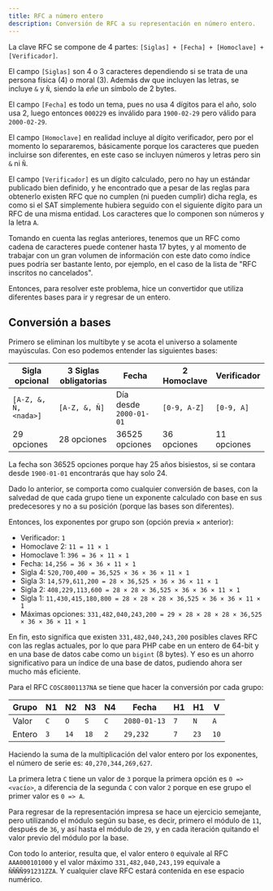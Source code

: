 ```yaml
---
title: RFC a número entero
description: Conversión de RFC a su representación en número entero.
---
```


La clave RFC se compone de 4 partes: `[Siglas] + [Fecha] + [Homoclave] + [Verificador]`.

El campo `[Siglas]` son 4 o 3 caracteres dependiendo si se trata de una persona física (4) o moral
(3). Además dw que incluyen las letras, se incluye `&` y `Ñ`, siendo la _eñe_ un símbolo de 2 bytes.

El campo `[Fecha]` es todo un tema, pues no usa 4 dígitos para el año, solo usa 2, luego entonces
`000229` es inválido para `1900-02-29` pero válido para `2000-02-29`.

El campo `[Homoclave]` en realidad incluye al dígito verificador, pero por el momento lo
separaremos, básicamente porque los caracteres que pueden incluirse son diferentes, en este caso se
incluyen números y letras pero sin `&` ni `Ñ`.

El campo `[Verificador]` es un dígito calculado, pero no hay un estándar publicado bien definido, y
he encontrado que a pesar de las reglas para obtenerlo existen RFC que no cumplen (ni pueden
cumplir) dicha regla, es como si el SAT simplemente hubiera seguido con el siguiente dígito para un
RFC de una misma entidad. Los caracteres que lo componen son números y la letra `A`.

Tomando en cuenta las reglas anteriores, tenemos que un RFC como cadena de caracteres puede contener
hasta 17 bytes, y al momento de trabajar con un gran volumen de información con este dato como
índice pues podría ser bastante lento, por ejemplo, en el caso de la lista de "RFC inscritos no
cancelados".

Entonces, para resolver este problema, hice un convertidor que utiliza diferentes bases para ir y
regresar de un entero.

## Conversión a bases

Primero se eliminan los multibyte y se acota el universo a solamente mayúsculas. Con eso podemos
entender las siguientes bases:

| Sigla opcional        | 3 Siglas obligatorias | Fecha                  | 2 Homoclave  | Verificador |
| --------------------- | --------------------- | ---------------------- | ------------ | ----------- |
| `[A-Z, &, Ñ, <nada>]` | `[A-Z, &, Ñ]`         | Día desde `2000-01-01` | `[0-9, A-Z]` | `[0-9, A]`  |
| 29 opciones           | 28 opciones           | 36525 opciones         | 36 opciones  | 11 opciones |

La fecha son 36525 opciones porque hay 25 años bisiestos, si se contara desde `1900-01-01`
encontrarás que hay solo 24.

Dado lo anterior, se comporta como cualquier conversión de bases, con la salvedad de que cada grupo
tiene un exponente calculado con base en sus predecesores y no a su posición (porque las bases son
diferentes).

Entonces, los exponentes por grupo son (opción previa × anterior):

- Verificador: `1`
- Homoclave 2: `11 = 11 × 1`
- Homoclave 1: `396 = 36 × 11 × 1`
- Fecha: `14,256 = 36 × 36 × 11 × 1`
- Sigla 4: `520,700,400 = 36,525 × 36 × 36 × 11 × 1`
- Sigla 3: `14,579,611,200 = 28 × 36,525 × 36 × 36 × 11 × 1`
- Sigla 2: `408,229,113,600 = 28 × 28 × 36,525 × 36 × 36 × 11 × 1`
- Sigla 1: `11,430,415,180,800 = 28 × 28 × 28 × 36,525 × 36 × 36 × 11 × 1`
- Máximas opciones: `331,482,040,243,200 = 29 × 28 × 28 × 28 × 36,525 × 36 × 36 × 11 × 1`

En fin, esto significa que existen `331,482,040,243,200` posibles claves RFC con las reglas
actuales, por lo que para PHP cabe en un entero de 64-bit y en una base de datos cabe como un
`bigint` (8 bytes). Y eso es un ahorro significativo para un índice de una base de datos, pudiendo
ahora ser mucho más eficiente.

Para el RFC `COSC8001137NA` se tiene que hacer la conversión por cada grupo:

| Grupo  | N1  | N2   | N3   | N4  | Fecha        | H1  | H1   | V    |
| ------ | --- | ---- | ---- | --- | ------------ | --- | ---- | ---- |
| Valor  | `C` | `O`  | `S`  | `C` | `2080-01-13` | `7` | `N`  | `A`  |
| Entero | `3` | `14` | `18` | `2` | `29,232`     | `7` | `23` | `10` |

Haciendo la suma de la multiplicación del valor entero por los exponentes, el número de serie es:
`40,270,344,269,627`.

La primera letra `C` tiene un valor de `3` porque la primera opción es `0 => <vacío>`, a diferencia
de la segunda `C` con valor `2` porque en ese grupo el primer valor es `0 => A`.

Para regresar de la representación impresa se hace un ejercicio semejante, pero utilizando el módulo
según su base, es decir, primero el módulo de `11`, después de `36`, y así hasta el módulo de `29`,
y en cada iteración quitando el valor previo del módulo por la base.

Con todo lo anterior, resulta que, el valor entero `0` equivale al RFC `AAA000101000` y el valor
máximo `331,482,040,243,199` equivale a `ÑÑÑÑ991231ZZA`. Y cualquier clave RFC estará contenida en
ese espacio numérico.

